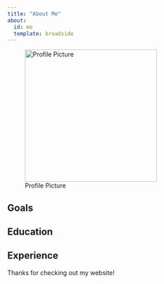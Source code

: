 ```yaml
---
title: "About Me"
about:
  id: me
  template: broadside
---
```


:::{#me}

![Profile Picture](img/evil.gif){ width=300px height=auto }

## Goals

## Education

## Experience

:::

Thanks for checking out my website!
